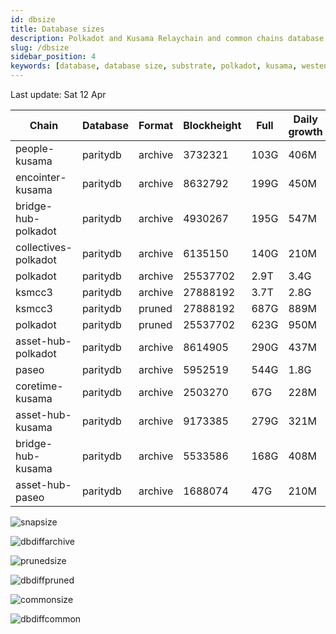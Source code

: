 ```yaml
---
id: dbsize
title: Database sizes
description: Polkadot and Kusama Relaychain and common chains database sizes
slug: /dbsize
sidebar_position: 4
keywords: [database, database size, substrate, polkadot, kusama, westend]
---
```



Last update: Sat 12 Apr

| Chain    | Database   | Format | Blockheight | Full         | Daily growth |
| ------------------------| ----------- | -------- | ------- | ---------- | ----- | 
| people-kusama | paritydb | archive | 3732321 | 103G | 406M |
| encointer-kusama | paritydb | archive | 8632792 | 199G | 450M |
| bridge-hub-polkadot | paritydb | archive | 4930267 | 195G | 547M |
| collectives-polkadot | paritydb | archive | 6135150 | 140G | 210M |
| polkadot | paritydb | archive | 25537702 | 2.9T | 3.4G |
| ksmcc3 | paritydb | archive | 27888192 | 3.7T | 2.8G |
| ksmcc3 | paritydb | pruned | 27888192 | 687G | 889M |
| polkadot | paritydb | pruned | 25537702 | 623G | 950M |
| asset-hub-polkadot | paritydb | archive | 8614905 | 290G | 437M |
| paseo | paritydb | archive | 5952519 | 544G | 1.8G |
| coretime-kusama | paritydb | archive | 2503270 | 67G | 228M |
| asset-hub-kusama | paritydb | archive | 9173385 | 279G | 321M |
| bridge-hub-kusama | paritydb | archive | 5533586 | 168G | 408M |
| asset-hub-paseo | paritydb | archive | 1688074 | 47G | 210M |

![snapsize](/img/archivesize.png)

![dbdiffarchive](/img/dbdiffrelay.png)

![prunedsize](/img/prunedsize.png)

![dbdiffpruned](/img/dbdiffpruned.png)

![commonsize](/img/commonsize.png)

![dbdiffcommon](/img/dbdiffcommon.png)
